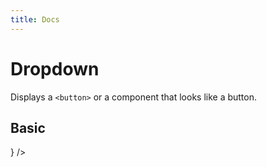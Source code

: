 ---
title: Docs
---


<div className='story-wrapper story-wrapper-doc'>
  <h1>Dropdown</h1>
  <p>
    Displays a <code>&lt;button&gt;</code> or a component that looks like a
    button.
  </p>
  <h2>Basic</h2>
  <div className='example-wrapper'>
    <Dropdown label='Dropdown' />
    <Dropdown
      position={'bottom-right'}
      icon={<Icon title='Settings' icon={'ellipsis'} size={26} />}
    />
  </div>
</div>
